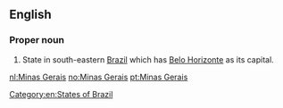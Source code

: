 ==English==
{{wikipedia}}

===Proper noun===
{{en-proper noun|head=[[mina|Minas]] [[geral|Gerais]]}}

# State in south-eastern [[Brazil]] which has [[Belo Horizonte]] as its capital.

[[Category:en:States of Brazil]]

[[nl:Minas Gerais]]
[[no:Minas Gerais]]
[[pt:Minas Gerais]]